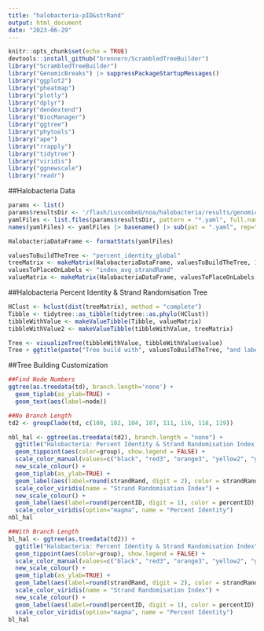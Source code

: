 ```yaml
---
title: "halobacteria-pID&strRand"
output: html_document
date: "2023-06-29"
---
```


```r
knitr::opts_chunk$set(echo = TRUE)
devtools::install_github("brennern/ScrambledTreeBuilder")
library("ScrambledTreeBuilder")
library("GenomicBreaks") |> suppressPackageStartupMessages()
library("ggplot2")
library("pheatmap")
library("plotly")
library("dplyr")
library("dendextend")
library("BiocManager")
library("ggtree")
library("phytools")
library("ape")
library("rrapply")
library("tidytree")
library("viridis")
library("ggnewscale")
library("readr")
```


##Halobacteria Data
```r
params <- list()
params$resultsDir <- '/flash/LuscombeU/noa/halobacteria/results/genomicbreaks'
yamlFiles <- list.files(params$resultsDir, pattern = "*.yaml", full.names = TRUE)
names(yamlFiles) <- yamlFiles |> basename() |> sub(pat = ".yaml", rep="")

HalobacteriaDataFrame <- formatStats(yamlFiles)

valuesToBuildTheTree <- "percent_identity_global"
treeMatrix <- makeMatrix(HalobacteriaDataFrame, valuesToBuildTheTree, 100, 50)
valuesToPlaceOnLabels <- "index_avg_strandRand"
valueMatrix <- makeMatrix(HalobacteriaDataFrame, valuesToPlaceOnLabels, 1, 0.5)
```


##Halobacteria Percent Identity & Strand Randomisation Tree
```r
HClust <- hclust(dist(treeMatrix), method = "complete")
Tibble <- tidytree::as_tibble(tidytree::as.phylo(HClust))
tibbleWithValue <- makeValueTibble(Tibble, valueMatrix)
tibbleWithValue2 <- makeValueTibble(tibbleWithValue, treeMatrix)

Tree <- visualizeTree(tibbleWithValue, tibbleWithValue$value)
Tree + ggtitle(paste("Tree build with", valuesToBuildTheTree, "and labelled with", valuesToPlaceOnLabels))
```


##Tree Building Customization
```r
##Find Node Numbers
ggtree(as.treedata(td), branch.length='none') + 
  geom_tiplab(as_ylab=TRUE) + 
  geom_text(aes(label=node))

##No Branch Length
td2 <- groupClade(td, c(100, 102, 104, 107, 111, 116, 118, 119))

nbl_hal <- ggtree(as.treedata(td2), branch.length = "none") +
  ggtitle("Halobacteria: Percent Identity & Strand Randomisation Index (no branch length)") +
  geom_tippoint(aes(color=group), show.legend = FALSE) +
  scale_color_manual(values=c("black", "red3", "orange3", "yellow2", "green3", "blue3","purple3", "maroon3", "pink3")) +
  new_scale_colour() +
  geom_tiplab(as_ylab=TRUE) +
  geom_label(aes(label=round(strandRand, digit = 2), color = strandRand), label.size = 0.25, size = 2, na.rm = TRUE, label.padding = unit(0.15, "lines"), nudge_y = 0.5) +
  scale_color_viridis(name = "Strand Randomisation Index") +
  new_scale_colour() +
  geom_label(aes(label=round(percentID, digit = 1), color = percentID), label.size = 0.25, size = 2, na.rm = TRUE, label.padding = unit(0.15, "lines"), nudge_y = -0.5) +
  scale_color_viridis(option="magma", name = "Percent Identity")
nbl_hal

##With Branch Length
bl_hal <- ggtree(as.treedata(td2)) +
  ggtitle("Halobacteria: Percent Identity & Strand Randomisation Index") +
  geom_tippoint(aes(color=group), show.legend = FALSE) +
  scale_color_manual(values=c("black", "red3", "orange3", "yellow2", "green3", "blue3","purple3", "maroon3", "pink3")) +
  new_scale_colour() +
  geom_tiplab(as_ylab=TRUE) + 
  geom_label(aes(label=round(strandRand, digit = 2), color = strandRand), label.size = 0.25, size = 1.75, na.rm = TRUE, label.padding = unit(0.1, "lines"), nudge_y = 0.5) +
  scale_color_viridis(name = "Strand Randomisation Index") +
  new_scale_colour() +
  geom_label(aes(label=round(percentID, digit = 1), color = percentID), label.size = 0.25, size = 1.75, na.rm = TRUE, label.padding = unit(0.1, "lines"), nudge_y = -0.5) +
  scale_color_viridis(option="magma", name = "Percent Identity")
bl_hal

```

